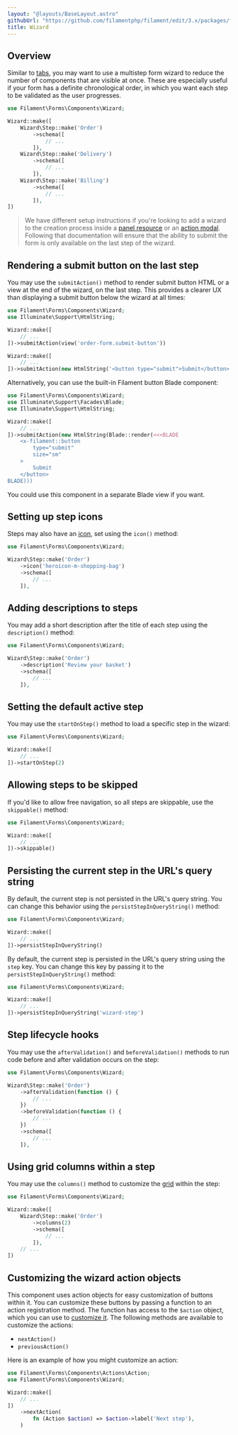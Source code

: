 ```yaml
---
layout: "@layouts/BaseLayout.astro"
githubUrl: "https://github.com/filamentphp/filament/edit/3.x/packages/forms/docs/04-layout/05-wizard.md"
title: Wizard
---
```


## Overview

Similar to [tabs](tabs), you may want to use a multistep form wizard to reduce the number of components that are visible at once. These are especially useful if your form has a definite chronological order, in which you want each step to be validated as the user progresses.

```php
use Filament\Forms\Components\Wizard;

Wizard::make([
    Wizard\Step::make('Order')
        ->schema([
            // ...
        ]),
    Wizard\Step::make('Delivery')
        ->schema([
            // ...
        ]),
    Wizard\Step::make('Billing')
        ->schema([
            // ...
        ]),
])
```

<AutoScreenshot name="forms/layout/wizard/simple" alt="Wizard" version="3.x" />

> We have different setup instructions if you're looking to add a wizard to the creation process inside a [panel resource](../../panels/resources/creating-records#using-a-wizard) or an [action modal](../../actions/modals#using-a-wizard-as-a-modal-form). Following that documentation will ensure that the ability to submit the form is only available on the last step of the wizard.

## Rendering a submit button on the last step

You may use the `submitAction()` method to render submit button HTML or a view at the end of the wizard, on the last step. This provides a clearer UX than displaying a submit button below the wizard at all times:

```php
use Filament\Forms\Components\Wizard;
use Illuminate\Support\HtmlString;

Wizard::make([
    // ...
])->submitAction(view('order-form.submit-button'))

Wizard::make([
    // ...
])->submitAction(new HtmlString('<button type="submit">Submit</button>'))
```

Alternatively, you can use the built-in Filament button Blade component:

```php
use Filament\Forms\Components\Wizard;
use Illuminate\Support\Facades\Blade;
use Illuminate\Support\HtmlString;

Wizard::make([
    // ...
])->submitAction(new HtmlString(Blade::render(<<<BLADE
    <x-filament::button
        type="submit"
        size="sm"
    >
        Submit
    </button>
BLADE)))
```

You could use this component in a separate Blade view if you want.

## Setting up step icons

Steps may also have an [icon](https://blade-ui-kit.com/blade-icons?set=1#search), set using the `icon()` method:

```php
use Filament\Forms\Components\Wizard;

Wizard\Step::make('Order')
    ->icon('heroicon-m-shopping-bag')
    ->schema([
        // ...
    ]),
```

<AutoScreenshot name="forms/layout/wizard/icons" alt="Wizard with step icons" version="3.x" />

## Adding descriptions to steps

You may add a short description after the title of each step using the `description()` method:

```php
use Filament\Forms\Components\Wizard;

Wizard\Step::make('Order')
    ->description('Review your basket')
    ->schema([
        // ...
    ]),
```

<AutoScreenshot name="forms/layout/wizard/descriptions" alt="Wizard with step descriptions" version="3.x" />

## Setting the default active step

You may use the `startOnStep()` method to load a specific step in the wizard:

```php
use Filament\Forms\Components\Wizard;

Wizard::make([
    // ...
])->startOnStep(2)
```

## Allowing steps to be skipped

If you'd like to allow free navigation, so all steps are skippable, use the `skippable()` method:

```php
use Filament\Forms\Components\Wizard;

Wizard::make([
    // ...
])->skippable()
```

## Persisting the current step in the URL's query string

By default, the current step is not persisted in the URL's query string. You can change this behavior using the `persistStepInQueryString()` method:

```php
use Filament\Forms\Components\Wizard;

Wizard::make([
    // ...
])->persistStepInQueryString()
```

By default, the current step is persisted in the URL's query string using the `step` key. You can change this key by passing it to the `persistStepInQueryString()` method:

```php
use Filament\Forms\Components\Wizard;

Wizard::make([
    // ...
])->persistStepInQueryString('wizard-step')
```

## Step lifecycle hooks

You may use the `afterValidation()` and `beforeValidation()` methods to run code before and after validation occurs on the step:

```php
use Filament\Forms\Components\Wizard;

Wizard\Step::make('Order')
    ->afterValidation(function () {
        // ...
    })
    ->beforeValidation(function () {
        // ...
    })
    ->schema([
        // ...
    ]),
```

## Using grid columns within a step

You may use the `columns()` method to customize the [grid](grid) within the step:

```php
use Filament\Forms\Components\Wizard;

Wizard::make([
    Wizard\Step::make('Order')
        ->columns(2)
        ->schema([
            // ...
        ]),
    // ...
])
```

## Customizing the wizard action objects

This component uses action objects for easy customization of buttons within it. You can customize these buttons by passing a function to an action registration method. The function has access to the `$action` object, which you can use to [customize it](../../actions/trigger-button). The following methods are available to customize the actions:

- `nextAction()`
- `previousAction()`

Here is an example of how you might customize an action:

```php
use Filament\Forms\Components\Actions\Action;
use Filament\Forms\Components\Wizard;

Wizard::make([
    // ...
])
    ->nextAction(
        fn (Action $action) => $action->label('Next step'),
    )
```
